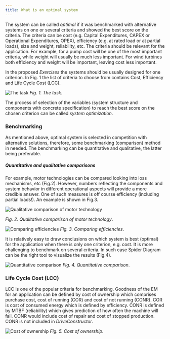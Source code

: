 ```yaml
---
title: What is an optimal system
---
```


The system can be called _optimal_ if it was benchmarked with alternative
systems on one or several criteria and showed the best score on the criteria.
The criteria can be cost (e.g. Capital Expenditures, CAPEX or Operational
Expenditures, OPEX), efficiency (e.g. at rated load or at partial loads), size
and weight, reliability, etc. The criteria should be relevant for the
application. For example, for a pump cost will be one of the most important
criteria, while weight will usually be much less important. For wind turbines
both efficiency and weight will be important, leaving cost less important.

In the proposed _Exercises_ the systems should be usually designed for one
criterion. In Fig. 1 the list of criteria to choose from contains Cost,
Efficiency and Life Cycle Cost (LCC).

![The task](./images/optimization_setting.png)
_Fig. 1. The task_.

The process of selection of the variables (system structure and components with
concrete specification) to reach the best score on the chosen criterion can be
called _system optimization_.

### Benchmarking

As mentioned above, optimal system is selected in competition with alternative
solutions, therefore, some benchmarking (comparison) method in needed. The
benchmarking can be quantitative and qualitative, the latter being preferable.

##### Quantitative and qualitative comparisons

For example, motor technologies can be compared looking into loss mechanisms,
etc (Fig.2). However, numbers reflecting the components and system behavior in
different operational aspects will provide a more credible answer. One of such
measures is off course efficiency (including partial loads!). An example is
shown in Fig.3.

![Qualitative comparison of motor technology](./images/qualitative_comparison_1.png)

_Fig. 2. Qualitative comparison of motor technology_.

![Comparing efficiencies](./images/comparing_eff_curves.png) _Fig. 3.
Comparing efficiencies_.

It is relatively easy to draw conclusions on which system is best (optimal) for
the application when there is only one criterion, e.g. cost. It is more
challenging to benchmark on several criteria. In such case Spider Diagram can be
the right tool to visualize the results (Fig.4).

![Quantitative comparison](./images/benchmarking.png)
_Fig. 4. Quantitative comparison_.

### Life Cycle Cost (LCC)

LCC is one of the popular criteria for benchmarking. Goodness of the EM for an
application can be defined by cost of ownership which comprises purchase cost,
cost of running (COR) and cost of not running (CONR). COR is cost of consumed
energy which is defined by efficiency. CONR is defined by MTBF (reliability)
which gives prediction of how often the machine will fail. CONR would include
cost of repair and cost of stopped production. CONR is not included in
_DriveConstructor_.

![Cost of ownership](./images/cost_of_ownership.png) _Fig. 5. Cost
of ownership_.

